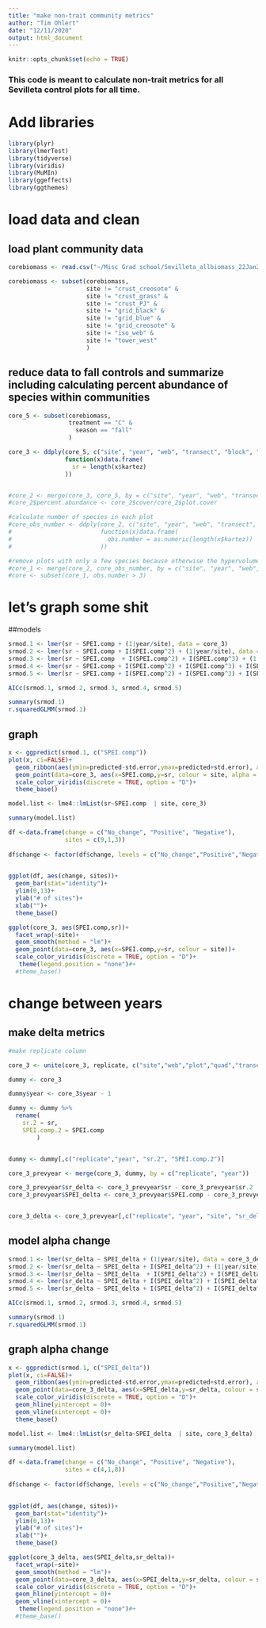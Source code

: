 ```yaml
---
title: "make non-trait community metrics"
author: "Tim Ohlert"
date: "12/11/2020"
output: html_document
---
```


```r
knitr::opts_chunk$set(echo = TRUE)
```


### This code is meant to calculate non-trait metrics for all Sevilleta control plots for all time. 



# Add libraries


```r
library(plyr)
library(lmerTest)
library(tidyverse)
library(viridis)
library(MuMIn)
library(ggeffects)
library(ggthemes)

```


# load data and clean

## load plant community data

```r
corebiomass <- read.csv("~/Misc Grad school/Sevilleta_allbiomass_22Jan2020.csv")

corebiomass <- subset(corebiomass, 
                      site != "crust_creosote" &
                      site != "crust_grass" &
                      site != "crust_PJ" &
                      site != "grid_black" &
                      site != "grid_blue" &
                      site != "grid_creosote" &
                      site != "iso_web" &
                      site != "tower_west"
                      )


```

## reduce data to fall controls and summarize including calculating percent abundance of species within communities

```r
core_5 <- subset(corebiomass,
                 treatment == "C" &
                   season == "fall"
                 )

core_3 <- ddply(core_5, c("site", "year", "web", "transect", "block", "plot", "subplot", "quad", "SPEI.comp"),
                function(x)data.frame(
                  sr = length(x$kartez)
                ))


#core_2 <- merge(core_3, core_5, by = c("site", "year", "web", "transect", "block", "plot", "subplot", "quad"))
#core_2$percent.abundance <- core_2$cover/core_2$plot.cover

#calculate number of species in each plot 
#core_obs_number <- ddply(core_2, c("site", "year", "web", "transect", "block", "plot", "subplot", "quad"),
#                         function(x)data.frame(
#                           obs.number = as.numeric(length(x$kartez))
#                         ))

#remove plots with only a few species because otherwise the hypervolume doesn't work
#core_1 <- merge(core_2, core_obs_number, by = c("site", "year", "web", "transect", "block", "plot", "subplot", "quad"))
#core <- subset(core_1, obs.number > 3)
```


# let's graph some shit

##models
```r
srmod.1 <- lmer(sr ~ SPEI.comp + (1|year/site), data = core_3)
srmod.2 <- lmer(sr ~ SPEI.comp + I(SPEI.comp^2) + (1|year/site), data = core_3)
srmod.3 <- lmer(sr ~ SPEI.comp  + I(SPEI.comp^2) + I(SPEI.comp^3) + (1|year/site), data = core_3)
srmod.4 <- lmer(sr ~ SPEI.comp + I(SPEI.comp^2) + I(SPEI.comp^3) + I(SPEI.comp^4) + (1|year/site), data = core_3)
srmod.5 <- lmer(sr ~ SPEI.comp + I(SPEI.comp^2) + I(SPEI.comp^3) + I(SPEI.comp^4) + I(SPEI.comp^5) + (1|year/site), data = core_3)

AICc(srmod.1, srmod.2, srmod.3, srmod.4, srmod.5)

```

```r
summary(srmod.1)
r.squaredGLMM(srmod.1)
```



## graph
```r
x <- ggpredict(srmod.1, c("SPEI.comp"))
plot(x, ci=FALSE)+
  geom_ribbon(aes(ymin=predicted-std.error,ymax=predicted+std.error), alpha =.5)+
  geom_point(data=core_3, aes(x=SPEI.comp,y=sr, colour = site, alpha = .05))+
  scale_color_viridis(discrete = TRUE, option = "D")+
  theme_base()
```




```r
model.list <- lme4::lmList(sr~SPEI.comp  | site, core_3)
```

```r
summary(model.list)
```

```r

df <-data.frame(change = c("No_change", "Positive", "Negative"),
                sites = c(9,1,3))
                          
df$change <- factor(df$change, levels = c("No_change","Positive","Negative"))
                           

ggplot(df, aes(change, sites))+
  geom_bar(stat="identity")+
  ylim(0,13)+
  ylab("# of sites")+
  xlab("")+
  theme_base()


```

```r
ggplot(core_3, aes(SPEI.comp,sr))+
  facet_wrap(~site)+
  geom_smooth(method = "lm")+
  geom_point(data=core_3, aes(x=SPEI.comp,y=sr, colour = site))+
  scale_color_viridis(discrete = TRUE, option = "D")+
   theme(legend.position = "none")#+
  #theme_base()
```




# change between years

                       
## make delta metrics
```r

#make replicate column

core_3 <- unite(core_3, replicate, c("site","web","plot","quad","transect","plot","subplot"), sep=".",remove=FALSE)

dummy <- core_3

dummy$year <- core_3$year - 1

dummy <- dummy %>% 
  rename(
    sr.2 = sr,
    SPEI.comp.2 = SPEI.comp
        )


dummy <- dummy[,c("replicate","year", "sr.2", "SPEI.comp.2")]

core_3_prevyear <- merge(core_3, dummy, by = c("replicate", "year"))

core_3_prevyear$sr_delta <- core_3_prevyear$sr - core_3_prevyear$sr.2
core_3_prevyear$SPEI_delta <- core_3_prevyear$SPEI.comp - core_3_prevyear$SPEI.comp.2


core_3_delta <- core_3_prevyear[,c("replicate", "year", "site", "sr_delta", "SPEI_delta")]


```



## model alpha change
```r
srmod.1 <- lmer(sr_delta ~ SPEI_delta + (1|year/site), data = core_3_delta)
srmod.2 <- lmer(sr_delta ~ SPEI_delta + I(SPEI_delta^2) + (1|year/site), data = core_3_delta)
srmod.3 <- lmer(sr_delta ~ SPEI_delta  + I(SPEI_delta^2) + I(SPEI_delta^3) + (1|year/site), data = core_3_delta)
srmod.4 <- lmer(sr_delta ~ SPEI_delta + I(SPEI_delta^2) + I(SPEI_delta^3) + I(SPEI_delta^4) + (1|year/site), data = core_3_delta)
srmod.5 <- lmer(sr_delta ~ SPEI_delta + I(SPEI_delta^2) + I(SPEI_delta^3) + I(SPEI_delta^4) + I(SPEI_delta^5) + (1|year/site), data = core_3_delta)

AICc(srmod.1, srmod.2, srmod.3, srmod.4, srmod.5)

```

```r
summary(srmod.1)
r.squaredGLMM(srmod.1)
```



## graph alpha change

```r
x <- ggpredict(srmod.1, c("SPEI_delta"))
plot(x, ci=FALSE)+
  geom_ribbon(aes(ymin=predicted-std.error,ymax=predicted+std.error), alpha =.5)+
  geom_point(data=core_3_delta, aes(x=SPEI_delta,y=sr_delta, colour = site, alpha = .05))+
  scale_color_viridis(discrete = TRUE, option = "D")+
  geom_hline(yintercept = 0)+
  geom_vline(xintercept = 0)+
  theme_base()
```






```r
model.list <- lme4::lmList(sr_delta~SPEI_delta  | site, core_3_delta)
```

```r
summary(model.list)
```

```r

df <-data.frame(change = c("No_change", "Positive", "Negative"),
                sites = c(4,1,8))
                          
df$change <- factor(df$change, levels = c("No_change","Positive","Negative"))
                           

ggplot(df, aes(change, sites))+
  geom_bar(stat="identity")+
  ylim(0,13)+
  ylab("# of sites")+
  xlab("")+
  theme_base()


```

```r
ggplot(core_3_delta, aes(SPEI_delta,sr_delta))+
  facet_wrap(~site)+
  geom_smooth(method = "lm")+
  geom_point(data=core_3_delta, aes(x=SPEI_delta,y=sr_delta, colour = site))+
  scale_color_viridis(discrete = TRUE, option = "D")+
  geom_hline(yintercept = 0)+
  geom_vline(xintercept = 0)+
   theme(legend.position = "none")#+
  #theme_base()
```




























